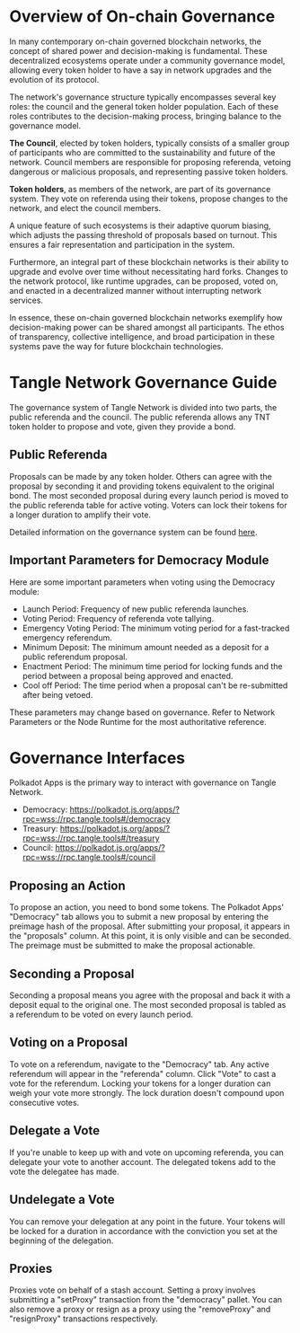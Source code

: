 # Overview of On-chain Governance

In many contemporary on-chain governed blockchain networks, the concept of shared power and decision-making is fundamental. These decentralized ecosystems operate under a community governance model, allowing every token holder to have a say in network upgrades and the evolution of its protocol.

The network's governance structure typically encompasses several key roles: the council and the general token holder population. Each of these roles contributes to the decision-making process, bringing balance to the governance model.

**The Council**, elected by token holders, typically consists of a smaller group of participants who are committed to the sustainability and future of the network. Council members are responsible for proposing referenda, vetoing dangerous or malicious proposals, and representing passive token holders.

**Token holders**, as members of the network, are part of its governance system. They vote on referenda using their tokens, propose changes to the network, and elect the council members.

A unique feature of such ecosystems is their adaptive quorum biasing, which adjusts the passing threshold of proposals based on turnout. This ensures a fair representation and participation in the system.

Furthermore, an integral part of these blockchain networks is their ability to upgrade and evolve over time without necessitating hard forks. Changes to the network protocol, like runtime upgrades, can be proposed, voted on, and enacted in a decentralized manner without interrupting network services.

In essence, these on-chain governed blockchain networks exemplify how decision-making power can be shared amongst all participants. The ethos of transparency, collective intelligence, and broad participation in these systems pave the way for future blockchain technologies.

# Tangle Network Governance Guide

The governance system of Tangle Network is divided into two parts, the public referenda and the council. The public referenda allows any TNT token holder to propose and vote, given they provide a bond.

## Public Referenda

Proposals can be made by any token holder. Others can agree with the proposal by seconding it and providing tokens equivalent to the original bond. The most seconded proposal during every launch period is moved to the public referenda table for active voting. Voters can lock their tokens for a longer duration to amplify their vote.

Detailed information on the governance system can be found [here](https://wiki.polkadot.network/general/governance-apps/).

## Important Parameters for Democracy Module

Here are some important parameters when voting using the Democracy module:

- Launch Period: Frequency of new public referenda launches.
- Voting Period: Frequency of referenda vote tallying.
- Emergency Voting Period: The minimum voting period for a fast-tracked emergency referendum.
- Minimum Deposit: The minimum amount needed as a deposit for a public referendum proposal.
- Enactment Period: The minimum time period for locking funds and the period between a proposal being approved and enacted.
- Cool off Period: The time period when a proposal can't be re-submitted after being vetoed.

These parameters may change based on governance. Refer to Network Parameters or the Node Runtime for the most authoritative reference.

# Governance Interfaces

Polkadot Apps is the primary way to interact with governance on Tangle Network.

- Democracy: https://polkadot.js.org/apps/?rpc=wss://rpc.tangle.tools#/democracy
- Treasury: https://polkadot.js.org/apps/?rpc=wss://rpc.tangle.tools#/treasury
- Council: https://polkadot.js.org/apps/?rpc=wss://rpc.tangle.tools#/council

## Proposing an Action

To propose an action, you need to bond some tokens. The Polkadot Apps' "Democracy" tab allows you to submit a new proposal by entering the preimage hash of the proposal. After submitting your proposal, it appears in the "proposals" column. At this point, it is only visible and can be seconded. The preimage must be submitted to make the proposal actionable.

## Seconding a Proposal

Seconding a proposal means you agree with the proposal and back it with a deposit equal to the original one. The most seconded proposal is tabled as a referendum to be voted on every launch period.

## Voting on a Proposal

To vote on a referendum, navigate to the "Democracy" tab. Any active referendum will appear in the "referenda" column. Click "Vote" to cast a vote for the referendum. Locking your tokens for a longer duration can weigh your vote more strongly. The lock duration doesn't compound upon consecutive votes.

## Delegate a Vote

If you're unable to keep up with and vote on upcoming referenda, you can delegate your vote to another account. The delegated tokens add to the vote the delegatee has made.

## Undelegate a Vote

You can remove your delegation at any point in the future. Your tokens will be locked for a duration in accordance with the conviction you set at the beginning of the delegation.

## Proxies

Proxies vote on behalf of a stash account. Setting a proxy involves submitting a "setProxy" transaction from the "democracy" pallet. You can also remove a proxy or resign as a proxy using the "removeProxy" and "resignProxy" transactions respectively.
